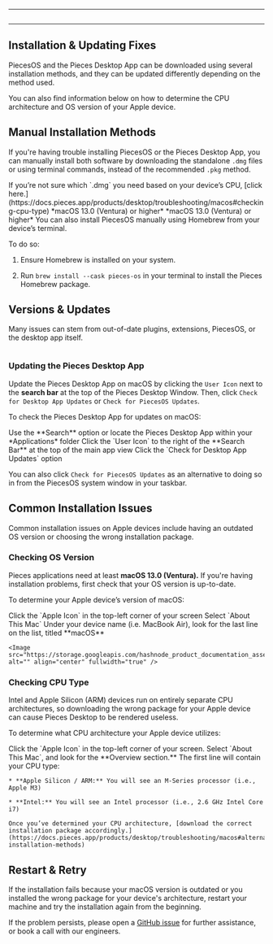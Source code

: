 ***

<Image src="https://storage.googleapis.com/hashnode_product_documentation_assets/meet_pieces_assets/meet_pieces/troubleshooting/macos/troubleshooting_macos.png" alt="" align="center" fullwidth="true" />

***

## Installation & Updating Fixes

PiecesOS and the Pieces Desktop App can be downloaded using several installation methods, and they can be updated differently depending on the method used.

You can also find information below on how to determine the CPU architecture and OS version of your Apple device.

<on-device-storage />

## Manual Installation Methods

If you're having trouble installing PiecesOS or the Pieces Desktop App, you can manually install both software by downloading the standalone `.dmg` files or using terminal commands, instead of the recommended `.pkg` method.

<Callout type="alert">
  If you’re not sure which `.dmg` you need based on your device’s CPU, [click here.](https://docs.pieces.app/products/desktop/troubleshooting/macos#checking-cpu-type)
</Callout>

<CardGroup cols={2}>
  <Card title="Pieces Desktop App — ARM .DMG" image="https://cdn.hashnode.com/res/hashnode/image/upload/v1740693233214/29654e9b-14b6-44e5-a9e1-cdadb65ddb47.webp" href="https://builds.pieces.app/stages/production/os_server/dmg/download?download=true&product=DOCUMENTATION_WEBSITE" external="true">
    *macOS 13.0 (Ventura) or higher*
  </Card>

  <Card title="Pieces Desktop App — Intel .DMG" image="https://cdn.hashnode.com/res/hashnode/image/upload/v1740693234272/7a5de5db-9b57-4cd9-9300-14544075e954.webp" href="https://builds.pieces.app/stages/production/pieces_for_x/dmg/download?download=true&product=DOCUMENTATION_WEBSITE" external="true">
    *macOS 13.0 (Ventura) or higher*
  </Card>
</CardGroup>

<Card title="Installing via Homebrew" image="https://cdn.hashnode.com/res/hashnode/image/upload/v1740695766570/dc1efa5e-6e16-47f6-a417-94e1356e2d88.webp">
  You can also install PiecesOS manually using Homebrew from your device’s terminal.

  To do so:

  1. Ensure Homebrew is installed on your system.

  2. Run `brew install --cask pieces-os` in your terminal to install the Pieces Homebrew package.
</Card>

## Versions & Updates

Many issues can stem from out-of-date plugins, extensions, PiecesOS, or the desktop app itself.

<Image src="https://storage.googleapis.com/hashnode_product_documentation_assets/meet_pieces_assets/meet_pieces/troubleshooting/macos/macos_checking_piecesos_for_updates.gif" alt="" align="center" fullwidth="true" />

### Updating the Pieces Desktop App

Update the Pieces Desktop App on macOS by clicking the `User Icon` next to the **search bar** at the top of the Pieces Desktop Window. Then, click `Check for Desktop App Updates` or `Check for PiecesOS Updates`.

To check the Pieces Desktop App for updates on macOS:

<Steps>
  <Step title="Open the Pieces Desktop App">
    Use the **Search** option or locate the Pieces Desktop App within your *Applications* folder
  </Step>

  <Step title="Locate the Update Option">
    Click the `User Icon` to the right of the **Search Bar** at the top of the main app view
  </Step>

  <Step title="Check for Updates">
    Click the `Check for Desktop App Updates` option
  </Step>
</Steps>

<Image src="https://storage.googleapis.com/hashnode_product_documentation_assets/meet_pieces_assets/meet_pieces/troubleshooting/macos/macos_check_pfd_for_updates_profile_dropdown.gif" alt="" align="center" fullwidth="true" />

You can also click `Check for PiecesOS Updates` as an alternative to doing so in from the PiecesOS system window in your taskbar.

## Common Installation Issues

Common installation issues on Apple devices include having an outdated OS version or choosing the wrong installation package.

### Checking OS Version

Pieces applications need at least **macOS 13.0 (Ventura).** If you're having installation problems, first check that your OS version is up-to-date.

To determine your Apple device’s version of macOS:

<Steps>
  <Step title="Locate the Apple Icon">
    Click the `Apple Icon` in the top-left corner of your screen
  </Step>

  <Step title="Learn More About your Mac">
    Select `About This Mac`
  </Step>

  <Step title="Find your OS Version">
    Under your device name (i.e. MacBook Air), look for the last line on the list, titled **macOS**

    <Image src="https://storage.googleapis.com/hashnode_product_documentation_assets/meet_pieces_assets/meet_pieces/troubleshooting/macos/macos_checking_about_mac.gif" alt="" align="center" fullwidth="true" />
  </Step>
</Steps>

### Checking CPU Type

Intel and Apple Silicon (ARM) devices run on entirely separate CPU architectures, so downloading the wrong package for your Apple device can cause Pieces Desktop to be rendered useless.

To determine what CPU architecture your Apple device utilizes:

<Steps>
  <Step title="Open the Apple Options">
    Click the `Apple Icon` in the top-left corner of your screen.
  </Step>

  <Step title="Locate Mac Information">
    Select `About This Mac`, and look for the **Overview section.** The first line will contain your CPU type:

    * **Apple Silicon / ARM:** You will see an M-Series processor (i.e., Apple M3)

    * **Intel:** You will see an Intel processor (i.e., 2.6 GHz Intel Core i7)

    Once you’ve determined your CPU architecture, [download the correct installation package accordingly.](https://docs.pieces.app/products/desktop/troubleshooting/macos#alternative-installation-methods)
  </Step>
</Steps>

## Restart & Retry

If the installation fails because your macOS version is outdated or you installed the wrong package for your device's architecture, restart your machine and try the installation again from the beginning.

If the problem persists, please open a <a target="_blank" href="https://github.com/pieces-app/support/issues">GitHub issue</a> for further assistance, or book a call with our engineers.
